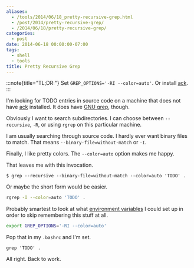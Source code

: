 ```yaml
---
aliases:
  - /tools/2014/06/18_pretty-recursive-grep.html
  - /post/2014/pretty-recursive-grep/
  - /2014/06/18/pretty-recursive-grep/
categories:
  - post
date: 2014-06-18 00:00:00-07:00
tags:
  - shell
  - tools
title: Pretty Recursive Grep
---
```


:::note{title="TL;DR:"}
Set `GREP_OPTIONS='-RI --color=auto'`. Or install [ack][].
:::

[ack]: http://beyondgrep.com
[GNU grep]: http://www.gnu.org/software/grep/

I'm looking for TODO entries in source code on a machine that does not have
[ack][] installed. It does have [GNU grep][], though.

Obviously I want to search subdirectories. I can choose between
`--recursive`, `-R`, or using `rgrep` on this particular machine.

I am usually searching through source code. I hardly ever want
binary files to match. That means `--binary-file=without-match` 
or `-I`.

Finally, I like pretty colors. The `--color=auto` option makes me
happy.

That leaves me with this invocation.

```console
$ grep --recursive --binary-file=without-match --color=auto 'TODO' .
```

Or maybe the short form would be easier.

```bash
rgrep -I --color=auto 'TODO' .
```

[environment variables]: http://www.gnu.org/software/grep/manual/html_node/Environment-Variables.html

Probably smartest to look at what [environment variables][] I could set
up in order to skip remembering this stuff at all.

```bash
export GREP_OPTIONS='-RI --color=auto'
```

Pop that in my `.bashrc` and I'm set.

```console
grep 'TODO' .
```

All right. Back to work.
